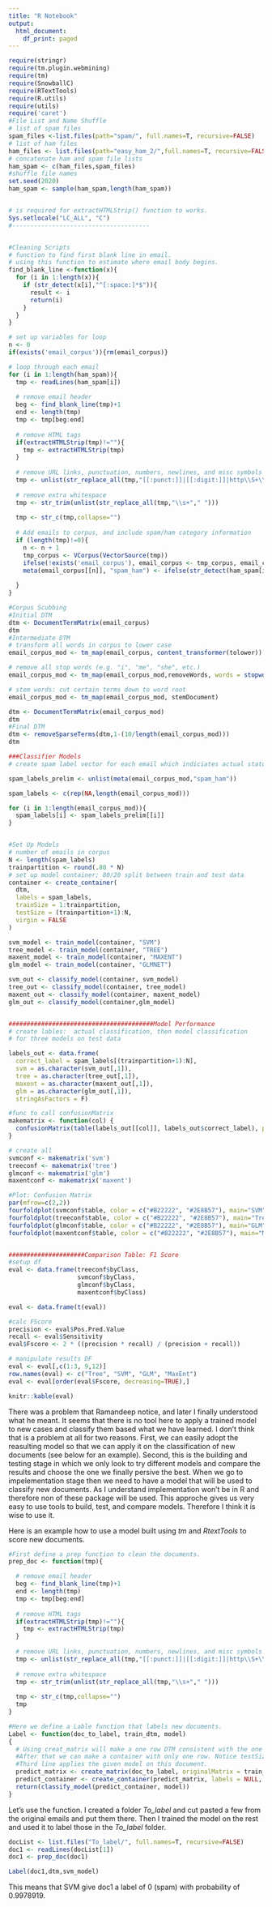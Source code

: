 ```yaml
---
title: "R Notebook"
output:
  html_document:
    df_print: paged
---
```


```r
require(stringr)
require(tm.plugin.webmining)
require(tm)
require(SnowballC)
require(RTextTools)
require(R.utils)
require(utils)
require('caret')
#File List and Name Shuffle
# list of spam files
spam_files <-list.files(path="spam/", full.names=T, recursive=FALSE)
# list of ham files
ham_files <- list.files(path="easy_ham_2/",full.names=T, recursive=FALSE)
# concatenate ham and spam file lists
ham_spam <- c(ham_files,spam_files)
#shuffle file names
set.seed(2020)
ham_spam <- sample(ham_spam,length(ham_spam))


# is required for extractHTMLStrip() function to works.
Sys.setlocale("LC_ALL", "C")
#--------------------------------------


#Cleaning Scripts
# function to find first blank line in email.
# using this function to estimate where email body begins.
find_blank_line <-function(x){
  for (i in 1:length(x)){
    if (str_detect(x[i],"^[:space:]*$")){
      result <- i
      return(i) 
    }
  }
}

# set up variables for loop
n <- 0
if(exists('email_corpus')){rm(email_corpus)} 

# loop through each email
for (i in 1:length(ham_spam)){
  tmp <- readLines(ham_spam[i])
  
  # remove email header
  beg <- find_blank_line(tmp)+1
  end <- length(tmp)
  tmp <- tmp[beg:end]
  
  # remove HTML tags
  if(extractHTMLStrip(tmp)!=""){
    tmp <- extractHTMLStrip(tmp)
  }
  
  # remove URL links, punctuation, numbers, newlines, and misc symbols
  tmp <- unlist(str_replace_all(tmp,"[[:punct:]]|[[:digit:]]|http\\S+\\s*|\\n|<|>|=|_|-|#|\\$|\\|"," "))
  
  # remove extra whitespace
  tmp <- str_trim(unlist(str_replace_all(tmp,"\\s+"," ")))                           
  
  tmp <- str_c(tmp,collapse="")
  
  # Add emails to corpus, and include spam/ham category information
  if (length(tmp)!=0){
    n <- n + 1
    tmp_corpus <- VCorpus(VectorSource(tmp))
    ifelse(!exists('email_corpus'), email_corpus <- tmp_corpus, email_corpus <- c(email_corpus,tmp_corpus))
    meta(email_corpus[[n]], "spam_ham") <- ifelse(str_detect(ham_spam[i],"spam"),1,0)
    
  }
}    

#Corpus Scubbing
#Initial DTM
dtm <- DocumentTermMatrix(email_corpus)
dtm
#Intermediate DTM
# transform all words in corpus to lower case
email_corpus_mod <- tm_map(email_corpus, content_transformer(tolower))

# remove all stop words (e.g. "i", "me", "she", etc.)
email_corpus_mod <- tm_map(email_corpus_mod,removeWords, words = stopwords("en"))

# stem words: cut certain terms down to word root
email_corpus_mod <- tm_map(email_corpus_mod, stemDocument)

dtm <- DocumentTermMatrix(email_corpus_mod)
dtm
#Final DTM
dtm <- removeSparseTerms(dtm,1-(10/length(email_corpus_mod)))
dtm

###Classifier Models
# create spam label vector for each email which indiciates actual status of "spam" or "not spam" 

spam_labels_prelim <- unlist(meta(email_corpus_mod,"spam_ham"))

spam_labels <- c(rep(NA,length(email_corpus_mod)))

for (i in 1:length(email_corpus_mod)){
  spam_labels[i] <- spam_labels_prelim[[i]]
}


#Set Up Models
# number of emails in corpus
N <- length(spam_labels)
trainpartition <- round(.80 * N)
# set up model container; 80/20 split between train and test data
container <- create_container(
  dtm,
  labels = spam_labels,
  trainSize = 1:trainpartition,
  testSize = (trainpartition+1):N,
  virgin = FALSE
)

svm_model <- train_model(container, "SVM")
tree_model <- train_model(container, "TREE")
maxent_model <- train_model(container, "MAXENT")
glm_model <- train_model(container, "GLMNET")

svm_out <- classify_model(container, svm_model)
tree_out <- classify_model(container, tree_model)
maxent_out <- classify_model(container, maxent_model)
glm_out <- classify_model(container,glm_model)


########################################Model Performance
# create lables:  actual classification, then model classification
# for three models on test data

labels_out <- data.frame(
  correct_label = spam_labels[(trainpartition+1):N],
  svm = as.character(svm_out[,1]),
  tree = as.character(tree_out[,1]),
  maxent = as.character(maxent_out[,1]),
  glm = as.character(glm_out[,1]),
  stringAsFactors = F)

#func to call confusionMatrix 
makematrix <- function(col) {
  confusionMatrix(table(labels_out[[col]], labels_out$correct_label), positive= "0")
}

# create all 
svmconf <- makematrix('svm')
treeconf <- makematrix('tree')
glmconf <- makematrix('glm')
maxentconf <- makematrix('maxent')

#Plot: Confusion Matrix
par(mfrow=c(2,2))
fourfoldplot(svmconf$table, color = c("#B22222", "#2E8B57"), main="SVM")
fourfoldplot(treeconf$table, color = c("#B22222", "#2E8B57"), main="Tree")
fourfoldplot(glmconf$table, color = c("#B22222", "#2E8B57"), main="GLM")
fourfoldplot(maxentconf$table, color = c("#B22222", "#2E8B57"), main="MaxEnt")


#####################Comparison Table: F1 Score
#setup df
eval <- data.frame(treeconf$byClass, 
                   svmconf$byClass,
                   glmconf$byClass,
                   maxentconf$byClass)

eval <- data.frame(t(eval))

#calc FScore
precision <- eval$Pos.Pred.Value
recall <- eval$Sensitivity
eval$Fscore <- 2 * ((precision * recall) / (precision + recall))  

# manipulate results DF
eval <- eval[,c(1:3, 9,12)]
row.names(eval) <- c("Tree", "SVM", "GLM", "MaxEnt")
eval <- eval[order(eval$Fscore, decreasing=TRUE),]

knitr::kable(eval)

```

There was a problem that Ramandeep notice, and later I finally understood what he meant. It seems that there is no tool here to apply a trained model to new cases and classify them based what we have learned. I don't think that is a problem at all for two reasons. First, we can easily adopt the reasulting model so that we can apply it on the classification of new documents (see below for an example). Second, this is the building and testing stage in which we only look to try different models and compare the results and choose the one we finally persive the best. When we go to impelementation stage then we need to have a model that will be used to classify new documents. As I understand implementation won't be in R and therefore non of these package will be used. This approche gives us very easy to use tools to build, test, and compare models. Therefore I think it is wise to use it.

Here is an example how to use a model built using *tm* and *RtextTools* to score new documents.


```r
#First define a prep function to clean the documents.
prep_doc <- function(tmp){

  # remove email header
  beg <- find_blank_line(tmp)+1
  end <- length(tmp)
  tmp <- tmp[beg:end]
  
  # remove HTML tags
  if(extractHTMLStrip(tmp)!=""){
    tmp <- extractHTMLStrip(tmp)
  }
  
  # remove URL links, punctuation, numbers, newlines, and misc symbols
  tmp <- unlist(str_replace_all(tmp,"[[:punct:]]|[[:digit:]]|http\\S+\\s*|\\n|<|>|=|_|-|#|\\$|\\|"," "))
  
  # remove extra whitespace
  tmp <- str_trim(unlist(str_replace_all(tmp,"\\s+"," ")))                           
  
  tmp <- str_c(tmp,collapse="")
  tmp
}    

#Here we define a Lable function that labels new documents.
Label <- function(doc_to_label, train_dtm, model)
{
  # Using creat_matrix will make a one row DTM consistent with the one that the model has been trained on
  #After that we can make a container with only one row. Notice testSize = 1
  #Third line applies the given model on this document.
  predict_matrix <- create_matrix(doc_to_label, originalMatrix = train_dtm)
  predict_container <- create_container(predict_matrix, labels = NULL, trainSize = NULL ,testSize = 1, virgin = FALSE) 
  return(classify_model(predict_container, model))
}
```

Let's use the function. I created a folder *To_label* and cut pasted a few from the original emails and put them there. Then I trained the model on the rest and used it to label those in the *To_label* folder.

```r
docList <- list.files("To_label/", full.names=T, recursive=FALSE)
doc1 <- readLines(docList[1])
doc1 <- prep_doc(doc1)

Label(doc1,dtm,svm_model)
```
This means that SVM give doc1 a label of 0 (spam) with probability of 0.9978919. 